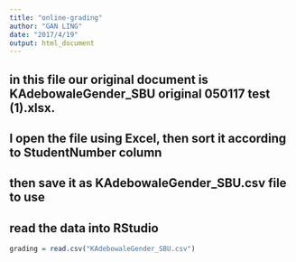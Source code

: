 ```yaml
---
title: "online-grading"
author: "GAN LING"
date: "2017/4/19"
output: html_document
---
```


## in this file our original document is KAdebowaleGender_SBU original 050117  test  (1).xlsx.
## I open the file using Excel, then sort it according to StudentNumber column
## then save it as KAdebowaleGender_SBU.csv file to use

## read the data into RStudio

```r
grading = read.csv("KAdebowaleGender_SBU.csv")

```